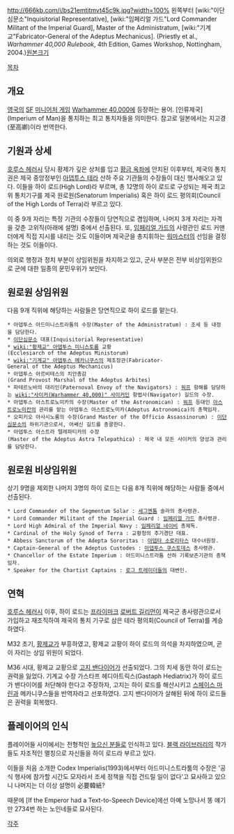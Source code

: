 {{{+1 '''High Lords of Terra'''}}}

http://666kb.com/i/bs21emtitmvt45c9k.jpg?width=100%
왼쪽부터 [wiki:"이단심문소"Inquisitorial Representative], [wiki:"임페리얼 가드"Lord Commander Militant of the Imperial Guard], Master of the Administratum, [wiki:"기계교"Fabricator-General of the Adeptus Mechanicus].
(Priestly et al., ''Warhammer 40,000 Rulebook'', 4th Edition, Games Workshop, Nottingham, 2004.)[http://666kb.com/i/bs21emtitmvt45c9k.jpg 원본크기]

[[목차]]

== 개요 ==
[[영국]]의 [[SF]] [[미니어처 게임]] [[Warhammer 40,000]]에 등장하는 용어. [인류제국](Imperium of Man)을 통치하는 최고 통치자들을 의미한다. 참고로 일본에서는 지고경(至高卿)이라 번역한다.

== 기원과 상세 ==
[[호루스 헤러시]] 당시 황제가 깊은 상처를 입고 [[황금 옥좌]]에 안치된 이후부터, 제국의 통치권은 제국 중앙정부인 [[아뎁투스 테라]] 산하 주요 기관들의 수장들이 대신 행사해오고 있다. 이들을 하이 로드(High Lord)라 부르며, 총 12명의 하이 로드로 구성되는 제국 최고위 통치기구를 제국 원로원(Senatorum Imperialis) 혹은 하이 로드 평의회(Council of the High Lords of Terra)라 부르고 있다.

이 중 9개 자리는 특정 기관의 수장들이 당연직으로 겸임하며, 나머지 3개 자리는 자격을 갖춘 고위직(아래에 설명) 중에서 선출된다. 또, [[임페리얼 가드]]의 사령관인 로드 커맨더에게 직접 지시를 내리는 것도 이들이며 제국군을 총지휘하는 [[워마스터]]의 선임을 결정하는 것도 이들이다.

의외로 행정과 정치 부분이 상임위원을 차지하고 있고, 군사 부분은 전부 비상임위원으로 군에 대한 일종의 문민우위가 보인다. 

== 원로원 상임위원 ==
다음 9개 직위에 해당하는 사람들은 당연직으로 하이 로드를 맡는다.

 * 아뎁투스 아드미니스트라툼의 수장(Master of the Administratum) : 조세 등 내정을 담당한다.
 * [[이단심문소]] 대표(Inquisitorial Representative)
 * [[wiki:"황제교" 아뎁투스 미니스토룸]] 교황(Ecclesiarch of the Adeptus Ministorum)
 * [[wiki:"기계교" 아뎁투스 메카니쿠스]]의 제조장관(Fabricator-General of the Adeptus Mechanicus)
 * 아뎁투스 아르비테스의 치안총감(Grand Provost Marshal of the Adeptus Arbites) 
 * 파테르노바의 대리인(Paternoval Envoy of the Navigators) : [[워프]] 항해를 담당하는 [[wiki:"사이커(Warhammer 40,000)" 사이커]]인 항법사(Navigator) 길드의 수장.
 * 아뎁투스 아스트로노미카의 수장(Master of the Astronomican) : [[워프]] 등대인 [[아스트로노미칸]]의 관리를 맡는 아뎁투스 아스트로노미카(Adeptus Astronomica)의 총책임자.
 * 오피키오 아사시노룸의 수장(Grand Master of the Officio Assassinorum) : [[이단심문소]]의 하위기관으로서, 어쌔신 길드를 총괄한다.
 * 아뎁투스 아스트라 텔레파티카의 수장(Master of the Adeptus Astra Telepathica) : 제국 내 모든 사이커의 양성과 관리를 담당한다.

== 원로원 비상임위원 ==
상기 9명을 제외한 나머지 3명의 하이 로드는 다음 8개 직위에 해당하는 사람들 중에서 선출된다. 

 * Lord Commander of the Segmentum Solar : [[세그멘툼]] 솔라의 총사령관.
 * Lord Commander Militant of the Imperial Guard : [[임페리얼 가드]] 총사령관.
 * Lord High Admiral of the Imperial Navy : [[임페리얼 네이비]] 총제독.
 * Cardinal of the Holy Synod of Terra : 교황청의 추기경단 대표.
 * Abbess Sanctorum of the Adepta Sororitas : [[아뎁타 소로리타스]] 대수녀원장.
 * Captain-General of the Adeptus Custodes : [[아뎁투스 쿠스토데스]] 총사령관.
 * Chancellor of the Estate Imperium : 아드미니스트라툼 산하 기록보존기관의 총책임자.
 * Speaker for the Chartist Captains : [[로그 트레이더]]들의 대변인.

== 연혁 ==
[[호루스 헤러시]] 이후, 하이 로드는 [[프라이마크]] [[로버트 길리먼]]이 제국군 총사령관으로서 가입하고 재조직하여 제국의 통치 기구로 삼은 테라 평의회(Council of Terra)를 계승하였다.

M32 초기, [[황제교]]가 부흥하였고, 황제교 교황이 하이 로드의 의석을 차지하였으며, 곧 이 자리는 상임 위원이 되었다.

M36 시대, 황제교 교황으로 [[고지 밴다이어]]가 선출되었다. 그의 치세 동안 하이 로드는 권력을 잃었다. 기계교 수장 가스타프 헤디아트릭스(Gastaph Hediatrix)가 하이 로드가 밴다이어를 처단해야 한다고 주장하자, 고지는 하이 로드를 해산시키고 [[스페이스 마린]]과 메카니쿠스들을 반역자라고 선포하였다. 고지 밴다이어가 살해된 뒤에 하이 로드들은 권력을 회복했다.

== 플레이어의 인식 ==
플레이어들 사이에서는 전형적인 [[높으신 분들]]로 인식하고 있다. [[블랙 라이브러리]]의 작가들도 자조적인 멸칭으로 자신들을 하이 로드라 부르고 있다.

이들을 처음 소개한 Codex Imperialis(1993)에서부터 아드미니스트라툼의 수장은 '공식 행사에 참가할 시간도 모자라서 조세 정책을 직접 건드릴 일이 없다'고 묘사하고 있으니 나머지는 더 이상 설명이 必要韓紙?

때문에 [If the Emperor had a Text-to-Speech Device]에선 아예 노망나서 똥 얘기만 2734번 하는 노인네들로 묘사된다.

[[각주]]
